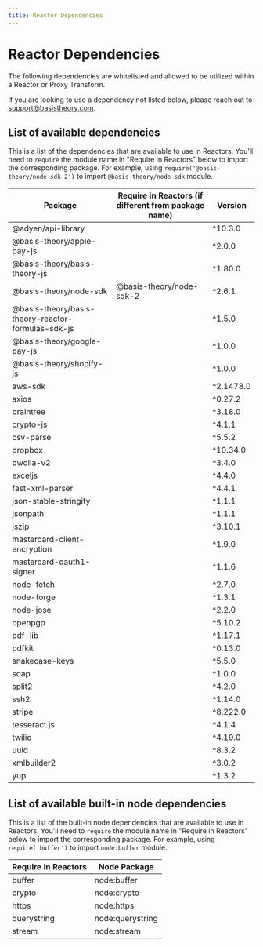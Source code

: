 ```yaml
---
title: Reactor Dependencies
---
```



# Reactor Dependencies

The following dependencies are whitelisted and allowed to be utilized within a Reactor or Proxy Transform.

<Alert>If you are looking to use a dependency not listed below, please reach out to <a href="mailto:support@basistheory.com?subject=Reactor%20Dependency%20Request">support@basistheory.com</a>.</Alert>

## List of available dependencies

This is a list of the dependencies that are available to use in Reactors. You'll need to `require` the module name in "Require in Reactors" below to import the corresponding package. For example, using `require('@basis-theory/node-sdk-2')` to import `@basis-theory/node-sdk` module.

| Package                                            | Require in Reactors (if different from package name) | Version   |
|----------------------------------------------------|------------------------------------------------------|-----------|
| @adyen/api-library                                 |                                                      | ^10.3.0   |
| @basis-theory/apple-pay-js                         |                                                      | ^2.0.0    |
| @basis-theory/basis-theory-js                      |                                                      | ^1.80.0   |
| @basis-theory/node-sdk                             | @basis-theory/node-sdk-2                             | ^2.6.1    |
| @basis-theory/basis-theory-reactor-formulas-sdk-js |                                                      | ^1.5.0    |
| @basis-theory/google-pay-js                        |                                                      | ^1.0.0    |
| @basis-theory/shopify-js                           |                                                      | ^1.0.0    |
| aws-sdk                                            |                                                      | ^2.1478.0 |
| axios                                              |                                                      | ^0.27.2   |
| braintree                                          |                                                      | ^3.18.0   |
| crypto-js                                          |                                                      | ^4.1.1    |
| csv-parse                                          |                                                      | ^5.5.2    |
| dropbox                                            |                                                      | ^10.34.0  |
| dwolla-v2                                          |                                                      | ^3.4.0    |
| exceljs                                            |                                                      | ^4.4.0    |
| fast-xml-parser                                    |                                                      | ^4.4.1    |
| json-stable-stringify                              |                                                      | ^1.1.1    |
| jsonpath                                           |                                                      | ^1.1.1    |
| jszip                                              |                                                      | ^3.10.1   |
| mastercard-client-encryption                       |                                                      | ^1.9.0    |
| mastercard-oauth1-signer                           |                                                      | ^1.1.6    |
| node-fetch                                         |                                                      | ^2.7.0    |
| node-forge                                         |                                                      | ^1.3.1    |
| node-jose                                          |                                                      | ^2.2.0    |
| openpgp                                            |                                                      | ^5.10.2   |
| pdf-lib                                            |                                                      | ^1.17.1   |
| pdfkit                                             |                                                      | ^0.13.0   |
| snakecase-keys                                     |                                                      | ^5.5.0    |
| soap                                               |                                                      | ^1.0.0    |
| split2                                             |                                                      | ^4.2.0    |
| ssh2                                               |                                                      | ^1.14.0   |
| stripe                                             |                                                      | ^8.222.0  |
| tesseract.js                                       |                                                      | ^4.1.4    |
| twilio                                             |                                                      | ^4.19.0   |
| uuid                                               |                                                      | ^8.3.2    |
| xmlbuilder2                                        |                                                      | ^3.0.2    |
| yup                                                |                                                      | ^1.3.2    |

## List of available built-in node dependencies

This is a list of the built-in node dependencies that are available to use in Reactors. You'll need to `require` the module name in "Require in Reactors" below to import the corresponding package. For example, using `require('buffer')` to import `node:buffer` module.

| Require in Reactors                    | Node Package        |
|----------------------------------------|---------------------|
| buffer                                 | node:buffer         |
| crypto                                 | node:crypto         |
| https                                  | node:https          |
| querystring                            | node:querystring    |
| stream                                 | node:stream         |
